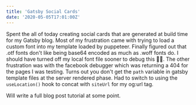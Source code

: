 ```yaml
---
title: 'Gatsby Social Cards'
date: '2020-05-05T17:01:00Z'
---
```


Spent the all of today creating social cards that are generated at build time
for my Gatsby blog. Most of my frustration came with trying to load a custom
font into my template loaded by puppeteer. Finally figured out that .otf fonts
don't like being base64 encoded as much as .woff fonts do. I should have turned
off my local font file sooner to debug this 🤦‍♂. The other frustration was with
the facebook debugger which was returning a 404 for the pages I was testing.
Turns out you don't get the `path` variable in gatsby template files at the
server rendered phase. Had to switch to using the `useLocation()` hook to concat
with `siteUrl` for my og:url tag.

Will write a full blog post tutorial at some point.
